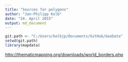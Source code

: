 ```yaml
---
title: "Sources for polygons"
author: "Jan-Philipp Kolb"
date: "24. April 2015"
output: md_document
---
```



```r
git.path <- "C:/Users/kolbjp/Documents/GitHub/GeoData"
setwd(git.path)
library(mapdata)
```



<http://thematicmapping.org/downloads/world_borders.php>